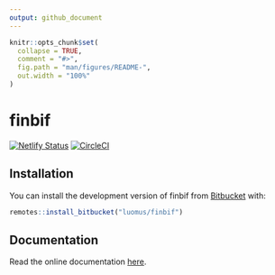 ```yaml
---
output: github_document
---
```


```r
knitr::opts_chunk$set(
  collapse = TRUE,
  comment = "#>",
  fig.path = "man/figures/README-",
  out.width = "100%"
)
```
# finbif

[![Netlify Status](https://api.netlify.com/api/v1/badges/5fdd166e-0155-4992-9009-82434fefe4f4/deploy-status)](https://app.netlify.com/sites/finbif/deploys)
[![CircleCI](https://circleci.com/bb/luomus/finbif.svg?style=svg)](https://circleci.com/bb/luomus/finbif)

## Installation

You can install the development version of finbif from [Bitbucket](https://bitbucket.org) with:

``` r
remotes::install_bitbucket("luomus/finbif")
```

## Documentation

Read the online documentation [here](https://finbif.netlify.com).
